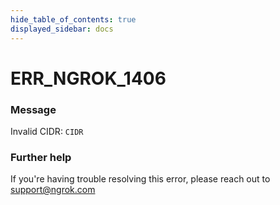 ```yaml
---
hide_table_of_contents: true
displayed_sidebar: docs
---
```



# ERR_NGROK_1406

### Message

Invalid CIDR: `CIDR`

### Further help

If you're having trouble resolving this error, please reach out to [support@ngrok.com](mailto:support@ngrok.com?subject=Help%20with%20ERR_NGROK_1406)

<ErrorDetails error="err_ngrok_1406" />

